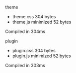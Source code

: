  theme

 - theme.css  304 bytes
 - theme.js  minimized  52 bytes

 Compiled in 304ms

 plugin

 - plugin.css  304 bytes
 - plugin.js  minimized  52 bytes

 Compiled in 303ms
